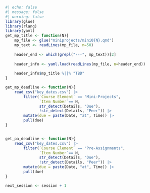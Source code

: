 ```r
#| echo: false
#| message: false
#| warning: false
library(glue)
library(rlang)
library(yaml)
get_mp_title <- function(N){
    mp_file <- glue("miniprojects/mini0{N}.qmd")
    mp_text <- readLines(mp_file, n=50)
    
    header_end <- which(grepl("---", mp_text))[2]
    
    header_info <- yaml.load(readLines(mp_file, n=header_end))
    
    header_info$mp_title %||% "TBD"
}

get_mp_deadline <- function(N){
    read_csv("key_dates.csv") |> 
        filter(`Course Element` == "Mini-Projects", 
               `Item Number`== N, 
               str_detect(Details, "Due"), 
               !str_detect(Details, "Peer")) |>
        mutate(due = paste(Date, "at", Time)) |>
        pull(due)
}


get_pa_deadline <- function(N){
    read_csv("key_dates.csv") |> 
        filter(`Course Element` == "Pre-Assignments", 
               `Item Number`== N, 
               str_detect(Details, "Due"), 
               !str_detect(Details, "Peer")) |>
        mutate(due = paste(Date, "at", Time)) |>
        pull(due)
}

next_session <- session + 1
```
